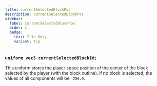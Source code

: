 ```yaml
---
title: currentSelectedBlockPos
description: currentSelectedBlockPos
sidebar:
  label: currentSelectedBlockPos
  order: 1
  badge:
    text: Iris Only
    variant: tip
---
```


### `uniform vec3 currentSelectedBlockId;`

This uniform stores the player space position of the center of the block selected by the player (with the block outline). If no block is selected, the values of all components will be `-256.0`.